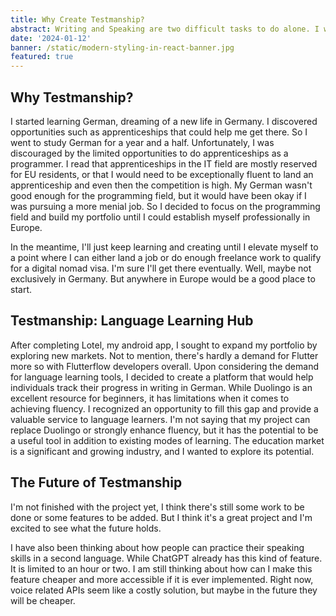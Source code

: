 ```yaml
---
title: Why Create Testmanship?
abstract: Writing and Speaking are two difficult tasks to do alone. I wanted to make a tool that would help people track their progress in writing in German.
date: '2024-01-12'
banner: /static/modern-styling-in-react-banner.jpg
featured: true
---
```


## Why Testmanship?

I started learning German, dreaming of a new life in Germany. I discovered opportunities such as apprenticeships that could help me get there. So I went to study German for a year and a half. Unfortunately, I was discouraged by the limited opportunities to do apprenticeships as a programmer. I read that apprenticeships in the IT field are mostly reserved for EU residents, or that I would need to be exceptionally fluent to land an apprenticeship and even then the competition is high. My German wasn't good enough for the programming field, but it would have been okay if I was pursuing a more menial job. So I decided to focus on the programming field and build my portfolio until I could establish myself professionally in Europe.

In the meantime, I'll just keep learning and creating until I elevate myself to a point where I can either land a job or do enough freelance work to qualify for a digital nomad visa. I'm sure I'll get there eventually. Well, maybe not exclusively in Germany. But anywhere in Europe would be a good place to start.

## Testmanship: Language Learning Hub

After completing Lotel, my android app, I sought to expand my portfolio by exploring new markets. Not to mention, there's hardly a demand for Flutter more so with Flutterflow developers overall. Upon considering the demand for language learning tools, I decided to create a platform that would help individuals track their progress in writing in German. While Duolingo is an excellent resource for beginners, it has limitations when it comes to achieving fluency. I recognized an opportunity to fill this gap and provide a valuable service to language learners. I'm not saying that my project can replace Duolingo or strongly enhance fluency, but it has the potential to be a useful tool in addition to existing modes of learning. The education market is a significant and growing industry, and I wanted to explore its potential.

## The Future of Testmanship

I'm not finished with the project yet, I think there's still some work to be done or some features to be added. But I think it's a great project and I'm excited to see what the future holds.

I have also been thinking about how people can practice their speaking skills in a second language. While ChatGPT already has this kind of feature. It is limited to an hour or two. I am still thinking about how can I make this feature cheaper and more accessible if it is ever implemented. Right now, voice related APIs seem like a costly solution, but maybe in the future they will be cheaper.